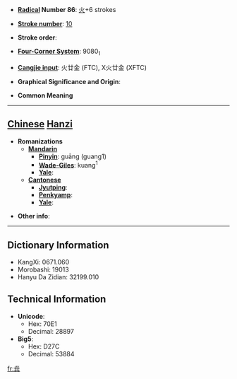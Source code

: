 * '''[[Wiktionary:Chinese radical index| Radical]] Number 86''': [[Wiktionary:Chinese radical index 火|火]]+6 strokes

* '''[[Wiktionary:Chinese total strokes index|Stroke number]]''': [[Wiktionary:Chinese total strokes index 10|10]]

* '''Stroke order''': 

* '''[[Wiktionary:Chinese four corner index|Four-Corner System]]''': 9080<sub>1</sub>

* '''[[Wiktionary:Chinese Cangjie index|Cangjie input]]''': 火廿金 (FTC), X火廿金 (XFTC)

* '''Graphical Significance and Origin''': 

* '''Common Meaning'''

----

== [[Chinese]] [[Hanzi]] ==

* '''Romanizations'''
** '''[[Mandarin]]'''
*** '''[[Pinyin]]''': guāng (guang1)
*** '''[[Wade-Giles]]''': kuang<sup>1</sup>
*** '''[[Yale]]''': 
** '''[[Cantonese]]'''
*** '''[[Jyutping]]''':
*** '''[[Penkyamp]]''': 
*** '''[[Yale]]''': 

* '''Other info''': 

----

== Dictionary Information ==

* KangXi: 0671.060
* Morobashi: 19013
* Hanyu Da Zidian: 32199.010

== Technical Information ==

* '''Unicode''':
** Hex: 70E1
** Decimal: 28897
* '''Big5''':
** Hex: D27C
** Decimal: 53884

[[fr:烡]]